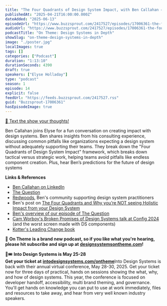 ```yaml
---
title: "The Four Quadrants of Design System Impact, with Ben Callahan — #14"
publishedAt: "2025-04-21T16:00:00.000Z"
dateAdded: "2025-06-13"
episodeUrl: "https://www.buzzsprout.com/2417527/episodes/17006361-the-four-quadrants-of-design-system-impact-with-ben-callahan-14.mp3"
audioUrl: "https://www.buzzsprout.com/2417527/episodes/17006361-the-four-quadrants-of-design-system-impact-with-ben-callahan-14.mp3"
podcastTitle: "On Theme: Design Systems in Depth"
showSlug: "on-theme-design-systems-in-depth"
image: "./poster.jpg"
localImages: true
tags: []
categories: ["Podcast"]
duration: "1:13:10"
durationSeconds: 4390
draft: true
speakers: ["Elyse Holladay"]
type: "podcast"
season: 1
episode: 14
explicit: false
feedUrl: "https://feeds.buzzsprout.com/2417527.rss"
guid: "Buzzsprout-17006361"
hasEpisodeImage: true
---
```

[📲 Text the show your thoughts!](https://www.buzzsprout.com/twilio/text_messages/2417527/open_sms)

Ben Callahan joins Elyse for a fun conversation on creating impact with design systems. Ben shares insights from his consulting experience, discussing common pitfalls like organizations expecting a design system without adequately supporting their teams. They break down the "Four Quadrants of Design System Impact" framework, which breaks down tactical versus strategic work, helping teams avoid pitfalls like endless component creation. Plus, hear Ben’s predictions for the future of design systems

**Links & References**

-   [Ben Callahan on LinkedIn](https://www.linkedin.com/in/bencallahan/)
-   [The Question](https://bencallahan.com/the-question)
-   [Redwoods](https://bencallahan.com/redwoods), Ben's community supporting design system practitioners
-   Ben's post on [The Four Quadrants and Why you’re NOT seeing Holistic Impact from your Design System](https://bencallahan.com/design-system-holistic-impact-2)
-   [Ben's overview of our episode of The Question](https://bencallahan.com/design-system-what-to-work-on-2)
-   [Cam Worboy's Broken Promises of Design Systems talk at Config 2024](https://www.youtube.com/watch?v=BQXTt-NZ2Bs) (and the worst screen made with DS components)
-   [Kotter's Leading Change book](https://www.kotterinc.com/methodology/8-steps/)

💖 **On Theme is a brand new podcast, so if you like what you're hearing, please hit subscribe and sign up at** [**designsystemsontheme.com**](http://designsystemsontheme.com/)**!**

🎨🎟️ **Into Design Systems is May 25-28  
Get your ticket at** [**intodesignsystems.com/ontheme**](http://intodesignsystems.com/ontheme)Into Design Systems is back with their annual virtual conference, May 28-30, 2025. Get your ticket now for three days of practical, hands on sessions showing the what, why, and how of design systems. This year, the conference is focused on developer handoff, accessibility, multi brand theming, and governance. You'll get hands on knowledge you can put to use at work immediately, files and resources to take away, and hear from very well known industry speakers.
